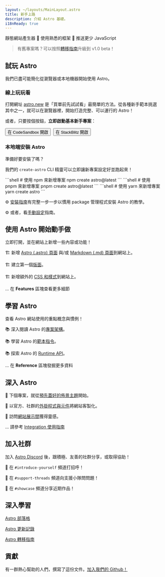 ```yaml
---
layout: ~/layouts/MainLayout.astro
title: 新手上路
description: 介紹 Astro 基礎。
i18nReady: true
---
```



靜態網站產生器  🚀  使用熟悉的框架  🚀  推送更少 JavaScript


> 有舊專案嗎？可以按照[轉移指南](/zh-tw/upgrade-astro/)升級到 v1.0 beta！

## 試玩 Astro

我們已盡可能簡化從瀏覽器或本地機器開始使用 Astro。

### 線上玩玩看

打開網址 [astro.new](https://astro.new) 是「買單前先試試看」最簡單的方法。從各種新手範本挑選其中之一，就可以在瀏覽器裡，開始打造完整、可以運行的 Astro！

或者，只要按個按鈕，**立即啟動基本新手專案**：

<div style="display: flex; flex-wrap: wrap; gap: 0.5rem;">
    <Button href="https://astro.new/basics?on=codesandbox">在 CodeSandbox 開啟</Button>
    <Button href="https://astro.new/basics?on=stackblitz">在 StackBlitz 開啟</Button>
</div>

### 本地端安裝 Astro

準備好要安裝了嗎？

我們的 `create-astro` CLI 精靈可以立即讓新專案設定好並跑起來！

<PackageManagerTabs>
  <Fragment slot="npm">
  ```shell
  # 使用 npm 來新增專案
  npm create astro@latest
  ```
  </Fragment>
  <Fragment slot="pnpm">
  ```shell
  # 使用 pnpm 來新增專案
  pnpm create astro@latest
  ```
  </Fragment>
  <Fragment slot="yarn">
  ```shell
  # 使用 yarn 來新增專案
  yarn create astro
  ```
  </Fragment>
</PackageManagerTabs>

⚙️ [安裝指南](/zh-tw/install/auto/)有完整一步一步以慣用 package 管理程式安裝 Astro 的教學。

⚙️ 或者，看[手動設定](/zh-tw/install/manual/)指南。


## 使用 Astro 開始動手做

立即打開，並在網站上新增一些內容或功能！

🏗️ 新增 [Astro (.astro) 頁面](/zh-tw/core-concepts/astro-pages/) 與/或 [Markdown (.md) 頁面](/zh-tw/guides/markdown-content/)到網站上。

🏗️ 建立第一個[版面](/zh-tw/core-concepts/layouts/)。

🏗️ 新增額外的 [CSS 和樣式](/zh-tw/guides/styling/)到網站上。

... 在 **Features** 區塊查看更多細節



## 學習 Astro

查看 Astro 網站使用的重點概念與慣例！

📚 深入閱讀 Astro 的[專案架構](/zh-tw/core-concepts/project-structure/)。

📚 學習 Astro 的[範本指令](/zh-tw/reference/directives-reference/)。

📚 探索 Astro 的 [Runtime API](/zh-tw/reference/api-reference/)。

... 在 **Reference** 區塊發掘更多資料


## 深入 Astro

🧰 下個專案，就從[預先蓋好的佈景主題](https://astro.build/themes)開始。

🧰 以官方、社群的[外掛程式與元件](https://astro.build/integrations/)將網站客製化。

🧰 訪問[網站展示間](https://astro.build/showcase)獲得靈感。

... 請參考 [Integration 使用指南](/zh-tw/guides/integrations-guide/)



## 加入社群

加入 [Astro Discord](https://astro.build/chat) 後，跟積極、友善的社群分享，或取得協助！

💬 在 `#introduce-yourself` 頻道打招呼！

💬 在 `#support-threads` 頻道向支援小隊問問題！

💬 在 `#showcase` 頻道分享近期作品！


## 深入學習

[Astro 部落格](https://astro.build/blog/)

[Astro 更新記錄](https://github.com/withastro/astro/blob/main/packages/astro/CHANGELOG.md)

[Astro 轉移指南](/zh-tw/upgrade-astro/)


## 貢獻

有一群熱心幫助的人們，撰寫了這份文件。[加入我們的 Github！](https://github.com/withastro/docs)

<ContributorList githubRepo="withastro/docs" />
